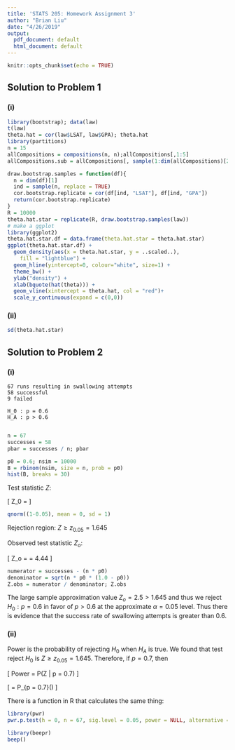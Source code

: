 ```yaml
---
title: 'STATS 205: Homework Assignment 3'
author: "Brian Liu"
date: "4/26/2019"
output:
  pdf_document: default
  html_document: default
---
```


```r
knitr::opts_chunk$set(echo = TRUE)
```

## Solution to Problem 1

### (i)

```r
library(bootstrap); data(law)
t(law)
theta.hat = cor(law$LSAT, law$GPA); theta.hat
library(partitions)
n = 15
allCompositions = compositions(n, n);allCompositions[,1:5]
allCompositions.sub = allCompositions[, sample(1:dim(allCompositions)[2], size=10000, replace=FALSE)]

draw.bootstrap.samples = function(df){
  n = dim(df)[1]
  ind = sample(n, replace = TRUE)
  cor.bootstrap.replicate = cor(df[ind, "LSAT"], df[ind, "GPA"])
  return(cor.bootstrap.replicate)
}
R = 10000
theta.hat.star = replicate(R, draw.bootstrap.samples(law))
# make a ggplot
library(ggplot2)
theta.hat.star.df = data.frame(theta.hat.star = theta.hat.star)
ggplot(theta.hat.star.df) +
  geom_density(aes(x = theta.hat.star, y = ..scaled..),
    fill = "lightblue") +
  geom_hline(yintercept=0, colour="white", size=1) +
  theme_bw() +
  ylab("density") +
  xlab(bquote(hat(theta))) +
  geom_vline(xintercept = theta.hat, col = "red")+
  scale_y_continuous(expand = c(0,0))
```

### (ii)

```r
sd(theta.hat.star)
```

## Solution to Problem 2

### (i)

```
67 runs resulting in swallowing attempts
58 successful
9 failed

H_0 : p = 0.6
H_A : p > 0.6


```

```r
n = 67
successes = 58
pbar = successes / n; pbar

p0 = 0.6; nsim = 10000
B = rbinom(nsim, size = n, prob = p0)
hist(B, breaks = 30)
```

Test statistic $Z$:

\[
    Z_0 = \frac{B - 67(0.6)}{(67(0.6)(0.4))^{\frac{1}{2}}}
\]

```r
qnorm((1-0.05), mean = 0, sd = 1)
```

Rejection region: $Z \geq z_{0.05} = 1.645$

Observed test statistic $Z_o$:

\[
    Z_o = \frac{58 - 67(0.6)}{(67(0.6)(0.4))^{\frac{1}{2}}} = 4.44
\]

```r
numerator = successes - (n * p0)
denominator = sqrt(n * p0 * (1.0 - p0))
Z.obs = numerator / denominator; Z.obs
```

The large sample approximation value $Z_o = 2.5 > 1.645$ and thus we reject $H_0 : p = 0.6$ in favor of $p > 0.6$ at the approximate $\alpha = 0.05$ level. Thus there is evidence that the success rate of swallowing attempts is greater than $0.6$.

### (ii)

Power is the probability of rejecting $H_0$ when $H_A$ is true. We found that test reject $H_0$ is $Z \geq z_{0.05} = 1.645$. Therefore, if $p = 0.7$, then

\[
    Power = P(Z \geq 1.645 | p = 0.7)
\]

\[
    = P_{p = 0.7}(\frac{B - })
\]

There is a function in R that calculates the same thing:

```r
library(pwr)
pwr.p.test(h = 0, n = 67, sig.level = 0.05, power = NULL, alternative = c("greater"))
```


```r
library(beepr)
beep()
```
